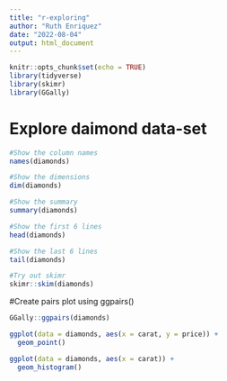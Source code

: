 ```yaml
---
title: "r-exploring"
author: "Ruth Enriquez"
date: "2022-08-04"
output: html_document
---
```


```r
knitr::opts_chunk$set(echo = TRUE)
library(tidyverse)
library(skimr)
library(GGally)
```

# Explore daimond data-set

```r
#Show the column names
names(diamonds)

#Show the dimensions
dim(diamonds)

#Show the summary
summary(diamonds)

#Show the first 6 lines
head(diamonds)

#Show the last 6 lines
tail(diamonds)

#Try out skimr
skimr::skim(diamonds)
```

#Create pairs plot using ggpairs()

```r
GGally::ggpairs(diamonds)
```

```r
ggplot(data = diamonds, aes(x = carat, y = price)) + 
  geom_point()
```

```r
ggplot(data = diamonds, aes(x = carat)) + 
  geom_histogram()
```




